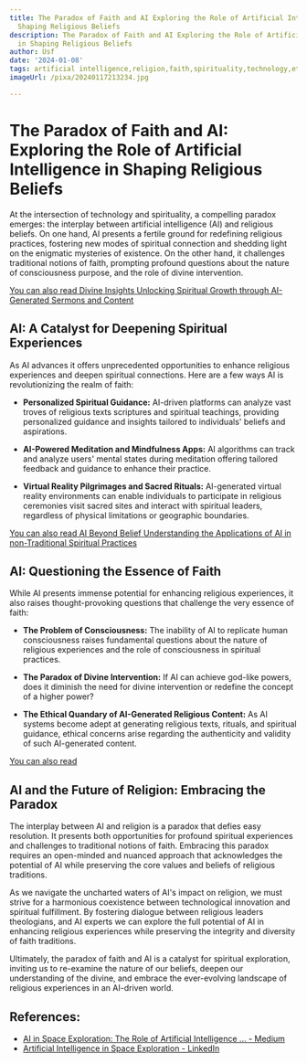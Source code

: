 ```yaml
---
title: The Paradox of Faith and AI Exploring the Role of Artificial Intelligence in
  Shaping Religious Beliefs
description: The Paradox of Faith and AI Exploring the Role of Artificial Intelligence
  in Shaping Religious Beliefs
author: Usf
date: '2024-01-08'
tags: artificial intelligence,religion,faith,spirituality,technology,ethics,morality,values,beliefs,society,culture
imageUrl: /pixa/20240117213234.jpg

---
```

# The Paradox  of  Faith and  AI: Exploring  the Role  of  Artificial Intelligence in Shaping Religious  Beliefs

At the  intersection of technology and spirituality, a compelling paradox emerges: the interplay between artificial intelligence (AI) and religious beliefs. On one hand, AI presents a fertile ground for redefining religious practices, fostering  new modes of spiritual connection  and shedding light on the enigmatic mysteries of  existence. On the other hand, it challenges traditional notions of faith, prompting profound  questions about the nature of  consciousness  purpose, and the role of divine intervention.

[You can  also read Divine Insights Unlocking Spiritual Growth through AI-Generated  Sermons and  Content](Divine%20Insights%20Unlocking%20Spiritual%20Growth%20through%20AI-Generated%20Sermons%20and%20Content)


## AI: A Catalyst for Deepening Spiritual Experiences

As AI advances it offers unprecedented opportunities to enhance  religious experiences and deepen spiritual connections. Here are a few ways AI is revolutionizing the realm of faith:

* **Personalized Spiritual Guidance:** AI-driven platforms can analyze vast troves of religious texts scriptures and spiritual teachings, providing personalized guidance and insights tailored to individuals' beliefs  and  aspirations.

*  **AI-Powered Meditation  and Mindfulness Apps:** AI algorithms can track and analyze users' mental states during meditation offering tailored feedback and guidance to enhance their practice.

* **Virtual Reality Pilgrimages and Sacred Rituals:** AI-generated virtual reality environments can enable individuals to participate in  religious ceremonies visit sacred sites  and interact with spiritual leaders, regardless  of physical limitations or geographic  boundaries.

[You can also read AI  Beyond Belief  Understanding the Applications of AI in non-Traditional Spiritual Practices](AI%20Beyond%20Belief%20Understanding%20the%20Applications%20of%20AI%20in%20non-Traditional%20Spiritual%20Practices)


## AI: Questioning the Essence of Faith

While AI presents  immense potential  for enhancing religious experiences, it also raises thought-provoking questions that challenge the very essence of faith:

* **The Problem of Consciousness:**  The inability of AI to replicate human consciousness raises fundamental  questions about the nature of religious experiences and the role of consciousness in spiritual practices.

*  **The Paradox of Divine Intervention:**  If AI can achieve god-like powers, does it diminish the need for divine intervention or redefine the concept of a  higher  power?

* **The  Ethical Quandary of AI-Generated Religious Content:** As AI systems become adept at generating religious texts, rituals,  and spiritual guidance, ethical concerns arise regarding the authenticity and validity of such AI-generated content.

[You can also read ]()


## AI and the Future  of Religion: Embracing the Paradox

The interplay  between AI and religion is a paradox that defies easy resolution. It  presents both opportunities for profound spiritual experiences and challenges to traditional notions of faith. Embracing this paradox requires an  open-minded and nuanced approach that acknowledges the potential of AI while preserving the core  values and beliefs of religious traditions.

As  we navigate the uncharted waters of AI's  impact on religion, we must strive for a harmonious coexistence between technological innovation and spiritual fulfillment. By fostering dialogue between religious leaders theologians, and AI experts we can explore the full  potential of AI in enhancing religious experiences while preserving the integrity and  diversity of faith traditions.

Ultimately, the paradox of faith and AI is a catalyst for spiritual exploration, inviting us to re-examine  the nature of our beliefs, deepen  our understanding of the divine,  and embrace the ever-evolving landscape of religious experiences in an AI-driven world.

## References:
- [AI in Space Exploration: The Role of Artificial Intelligence ... - Medium](https://medium.com/@krishnoor/ai-in-space-exploration-the-role-of-artificial-intelligence-in-unraveling-the-cosmos-9d7f5e2bdaea)
- [Artificial Intelligence in Space Exploration - LinkedIn](https://www.linkedin.com/pulse/artificial-intelligence-space-exploration-blockchaincouncil)

